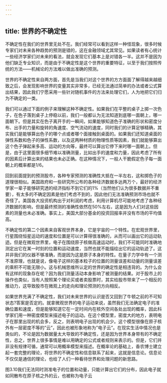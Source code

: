 ```yaml
---
---
---
```

title: 世界的不确定性
---




不确定性在我们的世界里无处不在。我们经常可以看到这样一种怪现象，很多时候专家们对未来各种趋势的预测是错的，这在金融领域尤其常见。如果读者有心统计一些经济学家们对未来的看法，就会发现它们基本上是对错各一半。这并不是因为他们缺乏专业知识，而是由于不确定性是这个世界的重要特征，以至于我们按照传统的方法——机械论的方法难以做出准确的预测。

世界的不确定性来自两方面，首先是当我们对这个世界的方方面面了解得越来越细致之后，会发现影响世界的变量其实非常多，已经无法通过简单的办法或者公式算出结果，因此我们宁愿采用一些针对随机事件的方法来处理它们，人为地把它们归为不确定的一类。

我们可以通过下面的例子来理解这种不确定性。如果我们在平整的桌子上掷一次色子，在色子落到桌子上停稳以前，我们一般都认为无法知道到底哪一面朝上，哪一面朝下。但是其实在色子离开手的一瞬间，如果能够知道色子准确的形状和密度分布、出手的力量和旋转的角速度、空气流动的速度，同时我们的计算足够精确，其实我们是能够算出色子的哪个点或者哪个面接触到桌面的。如果我们还知道桌面的弹性系数和色子的弹性系数，以及这两种材质的物理性质等因素，我们就能够算出这个色子弹起来多高、运动的方向等，最终可以算出它停下来时哪一面朝上。但是，由于这里面很多细节难以准确测量，比如出手的速度和力量，因此考虑了所有的因素后计算出来的结果也未必正确。在这种情况下，一般人干脆假定色子每一面朝上的概率都是1/6。

回到前面提到的预测股市，各种专家预测的准确性大抵在一半左右，这和掷色子的道理很相似。美国政府和一些研究所公布的各种经济数据多达两万个，最好的经济学家一辈子能够研究透的经济指标不到它们的1%（当然他们认为很多数据并不重要），有太多的不确定因素是他们考虑不到的，因此他们无法准确预测市场也就不奇怪了。美国各大投资机构出于对利润的考虑，利用计算机尽可能地考虑了各种经济数据的影响，但是最终预测的准确性依然在50%左右，这是因为人们对这些因素的测量也未必准确。事实上，美国大部分基金的投资回报率并没有市场的平均值高。

不确定性的第二个因素来自客观世界本身，它是宇宙的一个特性。在宏观世界里，行星围绕恒星运动的速度和位置是可以计算得很准确的，从而可以画出它的运动轨迹。但是在微观世界里，电子在围绕原子核做高速运动时，我们不可能同时准确地测定出它在某一时刻的位置和运动速度，当然也就不能描绘出它的运动轨迹了。这并非我们的仪器不够准确，而是因为这是原子本身的特性。在量子力学中有一个测不准原理，也就是说，像电子这样的基本粒子的位置的测量误差和动量的测量误差的乘积不可能无限小。这与机械思维所认定的世界的确定性是相违背的。为什么会有这样的现象存在呢？因为我们测量活动本身影响了被测量的结果。对于股市上的操作也类似，当有人按照某个理论买或者卖股票时，其实给股市带来了一个相反的推动力，这导致股市在微观上的走向和理论预测的方向相反。

如果世界充满了不确定性，我们对未来世界的认识是否又回到了牛顿之前的不可知状态?答案是否定的。就拿微观世界的电子运动来说，虽然我们无法确定电子的准确位置和速度，但是能够知道它在一定时间内在核外空间各处出现的概率，因此科学家们用一种密度模型来描述电子的运动。在这个模型里，密度大的地方，表明电子在那里出现的机会多，反之，则表明电子出现的机会少。这个模型很像在原子核外有一层密度不等的”云”，因此也被形象地称为”电子云”。在现实生活中情况也是类似的，不论是因为数据量太大导致的不确定性，还是因为世界本身带有的不确定性，总之，世界上很多事情是难以用确定的公式或者规则来表示的。但是，它们并非没有规律可循，通常可以用概率模型来描述。在概率论的基础上，香农博士建立起一套完整的理论，将世界的不确定性和信息联系了起来，这就是信息论。信息论不仅仅是通信的理论，也给了人们一种看待世界和处理问题的新思路。



图3.10我们无法同时测准电子的位置和动量，只能计算出它们的分布，因此电子就如同散布在原子核之外的云，也被称为电子云